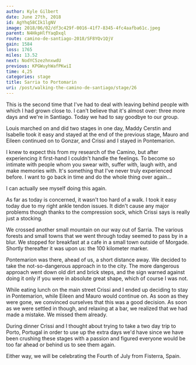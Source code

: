 ```yaml
---
author: Kyle Gilbert
date: June 27th, 2018
id: AgYhq58CIk1lgNV
image: 2018/06/02/df3c429f-0016-41f7-8345-4fc4aafba61c.jpeg
parent: N4HkpHlfYaqDxql
route: camino-de-santiago-2018/SF8YQv1QjV
gain: 1584
loss: 1765
miles: 13.52
next: NodYC5zezhnxwdU
previous: KPGWuyhWafPKwiI
time: 4,25
categories: stage
title: Sarria to Portomarin
uri: /post/walking-the-camino-de-santiago/stage/26
---
```


<Stats />

<Route />

This is the second time that I've had to deal with leaving behind people with
which I had grown close to. I can't believe that it's almost over: three more
days and we're in Santiago. Today we had to say goodbye to our group.

Louis marched on and did two stages in one day, Maddy Cerstin and Isabelle
took it easy and stayed at the end of the previous stage, Mauro and Eileen
continued on to Gonzar, and Crissi and I stayed in Pontemarion.

I knew to expect this from my research of the Camino, but after experiencing it
first-hand I couldn't handle the feelings. To become so intimate with people
whom you swear with, suffer with, laugh with, and make memories with. It's
something that I've never truly experienced before. I want to go back in time
and do the whole thing over again...

I can actually see myself doing this again.

As far as today is concerned, it wasn't too hard of a walk. I took it easy
today due to my right ankle tendon issues. It didn't cause any major problems
though thanks to the compression sock, which Crissi says is really just a
stocking.

We crossed another small mountain on our way out of Sarria. The various forests
and small towns that we went through today seemed to pass by in a blur. We
stopped for breakfast at a cafe in a small town outside of Morgade. Shortly
thereafter it was upon us: the 100 kilometer marker.

Pontemarion was there, ahead of us, a short distance away. We decided to take
the not-so-dangerous approach in to the city. The more dangerous approach went
down old dirt and brick steps, and the sign warned against doing it only if you
were in absolute great shape, which of course I was not.

While eating lunch on the main street Crissi and I ended up deciding to stay in
Pontemarion, while Eileen and Mauro would continue on. As soon as they were
gone, we convinced ourselves that this was a good decision. As soon as we were
settled in though, and relaxing at a bar, we realized that we had made a
mistake. We missed them already.

During dinner Crissi and I thought about trying to take a two day trip to
Porto, Portugal in order to use up the extra days we'd have since we have been
crushing these stages with a passion and figured everyone would be too far
ahead or behind us to see them again.

Either way, we will be celebrating the Fourth of July from Fisterra, Spain.

